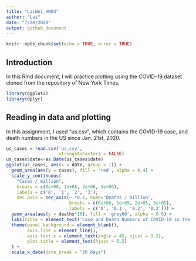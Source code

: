 ```yaml
---
title: "LaiWei_HW03"
author: "Lai"
date: "7/20/2020"
output: github_document
---
```


```r
knitr::opts_chunk$set(echo = TRUE, error = TRUE)
```

## Introduction

In this Rmd document, I will practice plotting using the COVID-19 dataset cloned from the repository of New York Times.

```r
library(ggplot2)
library(dplyr)
```

## Reading in data and plotting

In this assignment, I used "us.csv", which contains the COVID-19 case, and death numbers in the US since Jan. 21st, 2020.

```r
us_cases = read.csv('us.csv',
                    stringsAsFactors = FALSE)
us_cases$date<-as.Date(us_cases$date)
ggplot(us_cases, aes(x = date, group = 1)) +
  geom_area(aes(y = cases), fill = 'red', alpha = 0.4) + 
  scale_y_continuous(
    "Cases / million", 
    breaks = c(0e+00, 1e+06, 2e+06, 3e+06), 
    labels = c('0', '1', '2', '3'), 
    sec.axis = sec_axis(~.*0.1, name="Deaths / million",
                        breaks = c(0e+00, 1e+05, 2e+05, 3e+05), 
                        labels = c('0', '0.1', '0.2', '0.3'))) +
  geom_area(aes(y = deaths*10), fill = 'grey60', alpha = 0.6) +
  labs(title = element_text('Case and Death Numbers of COVID-19 in the US (January - July)')) +
  theme(panel.background = element_blank(),
        axis.line = element_line(),
        axis.text.x = element_text(angle = 45, vjust = 0.5),
        plot.title = element_text(hjust = 0.5)
  ) +
  scale_x_date(date_break = "20 days")
  
  
```

